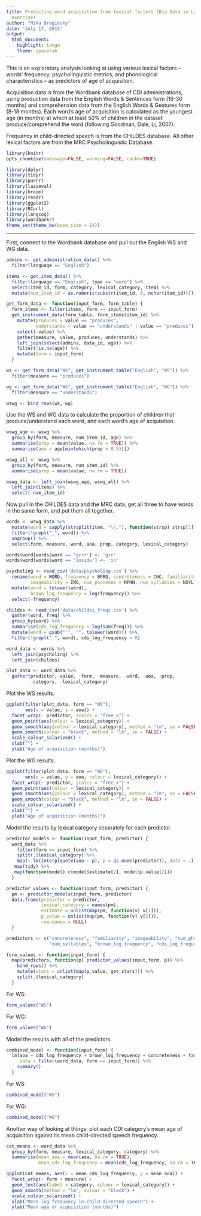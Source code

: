 ```yaml
---
title: Predicting word acquisition from lexical factors (Big Data in Language Acquisition
  exercise)
author: "Mika Braginsky"
date: "July 17, 2015"
output:
  html_document:
    highlight: tango
    theme: spacelab
---
```


This is an exploratory analysis looking at using various lexical factors -- words' frequency, psycholinguistic metrics, and phonological characteristics -- as predictors of age of acquisition.

Acquisition data is from the Wordbank database of CDI administrations, using production data from the English Words & Sentences form (16-30 months) and comprehension data from the English Words & Gestures form (8-18 months). Each word's age of acquisition is calculated as the youngest age (in months) at which at least 50% of children in the dataset produce/comprehend the word (following Goodman, Dale, Li, 2007).

Frequency in child-directed speech is from the CHILDES database. All other lexical factors are from the MRC Psycholinguistic Database.

```r
library(knitr)
opts_chunk$set(message=FALSE, warning=FALSE, cache=TRUE)
```

```r
library(dplyr)
library(tidyr)
library(purrr)
library(lazyeval)
library(broom)
library(readr)
library(ggplot2)
library(RCurl)
library(langcog)
library(wordbankr)
theme_set(theme_bw(base_size = 14))
```

---------------

First, connect to the Wordbank database and pull out the English WS and WG data.
```r
admins <- get_administration_data() %>%
  filter(language == "English")

items <- get_item_data() %>%
  filter(language == "English", type == "word") %>%
  select(item_id, form, category, lexical_category, item) %>%
  mutate(num_item_id = as.numeric(substr(item_id, 6, nchar(item_id))))

get_form_data <- function(input_form, form_table) {
  form_items <- filter(items, form == input_form)
  get_instrument_data(form_table, form_items$item_id) %>%
    mutate(produces = value == "produces",
           understands = value == "understands" | value == "produces") %>%
    select(-value) %>%
    gather(measure, value, produces, understands) %>%
    left_join(select(admins, data_id, age)) %>%
    filter(!is.na(age)) %>%
    mutate(form = input_form)
  }

ws <- get_form_data("WS", get_instrument_table("English", "WS")) %>%
  filter(measure == "produces")

wg <- get_form_data("WG", get_instrument_table("English", "WG")) %>%
  filter(measure == "understands")

wswg <- bind_rows(ws, wg)
```

Use the WS and WG data to calculate the proportion of children that produce/understand each word, and each word's age of acquisition.
```r
wswg_age <- wswg %>%
  group_by(form, measure, num_item_id, age) %>%
  summarise(prop = mean(value, na.rm = TRUE)) %>%
  summarise(aoa = age[min(which(prop > 0.5))])

wswg_all <- wswg %>%
  group_by(form, measure, num_item_id) %>%
  summarise(prop = mean(value, na.rm = TRUE))

wswg_data <- left_join(wswg_age, wswg_all) %>%
  left_join(items) %>%
  select(-num_item_id)
```

Now pull in the CHILDES data and the MRC data, get all three to have words in the same form, and put them all together.
```r
words <- wswg_data %>%
  mutate(word = sapply(strsplit(item, "\\."), function(strsp) strsp[1])) %>%
  filter(!grepl("_", word)) %>%
  ungroup() %>%
  select(form, measure, word, aoa, prop, category, lexical_category)

words$word[words$word == 'grrr'] <- 'grr'
words$word[words$word == 'inside'] <- 'in'

psycholing <- read_csv('data/psycholing.csv') %>%
  rename(word = WORD, frequency = BFRQ, concreteness = CNC, familiarity = FAM,
         imageability = IMG, num_phonemes = NPHN, num_syllables = NSYL) %>%
  mutate(word = tolower(word),
         brown_log_frequency = log(frequency)) %>%
  select(-frequency)

childes <- read_csv('data/childes_freqs.csv') %>%
  gather(word, freq) %>%
  group_by(word) %>%
  summarise(cds_log_frequency = log(sum(freq))) %>%
  mutate(word = gsub("'", "", tolower(word))) %>%
  filter(!grepl(" ", word), cds_log_frequency > 0)

word_data <- words %>%
  left_join(psycholing) %>%
  left_join(childes)

plot_data <- word_data %>%
  gather(predictor, value, -form, -measure, -word, -aoa, -prop,
         -category, -lexical_category)
```

Plot the WS results.
```r
ggplot(filter(plot_data, form == "WS"),
       aes(x = value, y = aoa)) +
  facet_wrap(~ predictor, scales = "free_x") +
  geom_point(aes(colour = lexical_category)) +
  geom_smooth(aes(colour = lexical_category), method = "lm", se = FALSE) +
  geom_smooth(colour = "black", method = "lm", se = FALSE) +
  scale_colour_solarized() +
  xlab("") +
  ylab("Age of acquisition (months)")
```

Plot the WG results.
```r
ggplot(filter(plot_data, form == "WG"),
       aes(x = value, y = aoa, colour = lexical_category)) +
  facet_wrap(~ predictor, scales = "free_x") +
  geom_point(aes(colour = lexical_category)) +
  geom_smooth(aes(colour = lexical_category), method = "lm", se = FALSE) +
  geom_smooth(colour = "black", method = "lm", se = FALSE) +
  scale_colour_solarized() +
  xlab("") +
  ylab("Age of acquisition (months)")
```

Model the results by lexical category separately for each predictor.
```r
predictor_models <- function(input_form, predictor) {
  word_data %>%
    filter(form == input_form) %>%
    split(.$lexical_category) %>%
    map(~ lm(interp(quote(aoa ~ p), p = as.name(predictor)), data = .)) %>%
   map(tidy) %>%
   map(function(model) c(model$estimate[2], model$p.value[2]))
  }

predictor_values <- function(input_form, predictor) {
  pm <- predictor_models(input_form, predictor)
  data.frame(predictor = predictor,
             lexical_category = names(pm),
             estimate = unlist(map(pm, function(v) v[1])),
             p_value = unlist(map(pm, function(v) v[2])),
             row.names = NULL)
  }

predictors <- c("concreteness", "familiarity", "imageability", "num_phonemes",
                "num_syllables", "brown_log_frequency", "cds_log_frequency")

form_values <- function(input_form) {
  map(predictors, function(p) predictor_values(input_form, p)) %>%
    bind_rows() %>%
    mutate(stars = unlist(map(p_value, get_stars))) %>%
    split(.$lexical_category)
  }
```

For WS:
```r
form_values("WS")
```

For WG:
```r
form_values("WG")
```

Model the results with all of the predictors.
```r
combined_model <- function(input_form) {
  lm(aoa ~ cds_log_frequency + brown_log_frequency + concreteness + familiarity + imageability + num_phonemes + num_syllables,
     data = filter(word_data, form == input_form)) %>%
    summary()
  }
```

For WS:
```r
combined_model("WS")
```

For WG:
```r
combined_model("WG")
```

Another way of looking at things: plot each CDI category's mean age of acquisition against its mean child-directed speech frequency.
```r
cat_means <- word_data %>%
  group_by(form, measure, lexical_category, category) %>%
  summarise(mean_aoa = mean(aoa, na.rm = TRUE),
            mean_cds_log_frequency = mean(cds_log_frequency, na.rm = TRUE))

ggplot(cat_means, aes(x = mean_cds_log_frequency, y = mean_aoa)) +
  facet_wrap(~ form + measure) +
  geom_text(aes(label = category, colour = lexical_category)) +
  geom_smooth(method = "lm", colour = "black") +
  scale_colour_solarized() +
  xlab("Mean log frequency in child-directed speech") +
  ylab("Mean age of acquisition (months)")
```